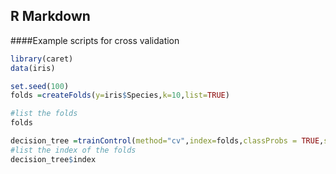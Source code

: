 ## R Markdown

####Example scripts for cross validation 

```r

library(caret)
data(iris)

set.seed(100)
folds =createFolds(y=iris$Species,k=10,list=TRUE)

#list the folds
folds

decision_tree =trainControl(method="cv",index=folds,classProbs = TRUE,savePredictions = TRUE)
#list the index of the folds 
decision_tree$index



```
